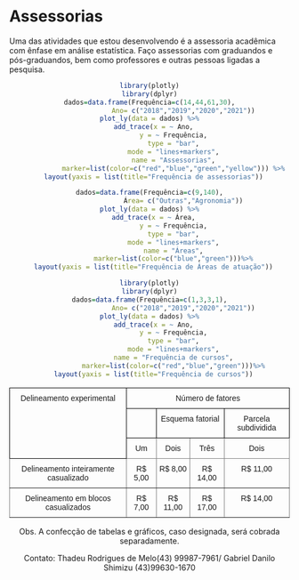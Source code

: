 # Assessorias

Uma das atividades que estou desenvolvendo é a assessoria acadêmica com ênfase em análise estatística. Faço assessorias com graduandos e pós-graduandos, bem como professores e outras pessoas ligadas a pesquisa. 

<center>


```r
library(plotly)
library(dplyr)
dados=data.frame(Frequência=c(14,44,61,30),
                 Ano= c("2018","2019","2020","2021"))
plot_ly(data = dados) %>%
  add_trace(x = ~ Ano,
            y = ~ Frequência,
            type = "bar",
            mode = "lines+markers",
            name = "Assessorias",
            marker=list(color=c("red","blue","green","yellow"))) %>%
  layout(yaxis = list(title="Frequência de assessorias"))
```

```r
dados=data.frame(Frequência=c(9,140),
                 Área= c("Outras","Agronomia"))
plot_ly(data = dados) %>%
  add_trace(x = ~ Área,
            y = ~ Frequência,
            type = "bar",
            mode = "lines+markers",
            name = "Áreas",
            marker=list(color=c("blue","green")))%>%
  layout(yaxis = list(title="Frequência de Áreas de atuação"))
```

```r
library(plotly)
library(dplyr)
dados=data.frame(Frequência=c(1,3,3,1),
                 Ano= c("2018","2019","2020","2021"))
plot_ly(data = dados) %>%
  add_trace(x = ~ Ano,
            y = ~ Frequência,
            type = "bar",
            mode = "lines+markers",
            name = "Frequência de cursos",
            marker=list(color=c("red","blue","green")))%>%
  layout(yaxis = list(title="Frequência de cursos"))
```

<style type="text/css">
.tg  {border-collapse:collapse;border-spacing:0;}
.tg td{border-color:black;border-style:solid;border-width:1px;font-family:Arial, sans-serif;font-size:14px;
  overflow:hidden;padding:10px 5px;word-break:normal;}
.tg th{border-color:black;border-style:solid;border-width:1px;font-family:Arial, sans-serif;font-size:14px;
  font-weight:normal;overflow:hidden;padding:10px 5px;word-break:normal;}
.tg .tg-baqh{text-align:center;vertical-align:top}
.tg .tg-c3ow{border-color:inherit;text-align:center;vertical-align:top}
</style>
<table class="tg">
<thead>
  <tr>
    <th class="tg-baqh" rowspan="3">Delineamento experimental</th>
    <th class="tg-baqh" colspan="4">Número de fatores</th>
  </tr>
  <tr>
    <td class="tg-baqh"></td>
    <td class="tg-baqh" colspan="2">Esquema fatorial</td>
    <td class="tg-baqh">Parcela subdividida</td>
  </tr>
  <tr>
    <td class="tg-c3ow">Um</td>
    <td class="tg-c3ow">Dois</td>
    <td class="tg-c3ow">Três</td>
    <td class="tg-c3ow">Dois</td>
  </tr>
</thead>
<tbody>
  <tr>
    <td class="tg-c3ow">Delineamento inteiramente casualizado</td>
    <td class="tg-c3ow">R$ 5,00</td>
    <td class="tg-c3ow">R$ 8,00</td>
    <td class="tg-c3ow">R$ 14,00</td>
    <td class="tg-c3ow">R$ 11,00</td>
  </tr>
  <tr>
    <td class="tg-c3ow">Delineamento em blocos casualizados</td>
    <td class="tg-c3ow">R$ 7,00</td>
    <td class="tg-c3ow">R$ 11,00</td>
    <td class="tg-c3ow">R$ 17,00</td>
    <td class="tg-c3ow">R$ 14,00</td>
  </tr>
</tbody>
</table>

Obs. A confecção de tabelas e gráficos, caso designada, será cobrada separadamente. 

Contato: Thadeu Rodrigues de Melo(43) 99987-7961/ Gabriel Danilo Shimizu (43)99630-1670
</center>